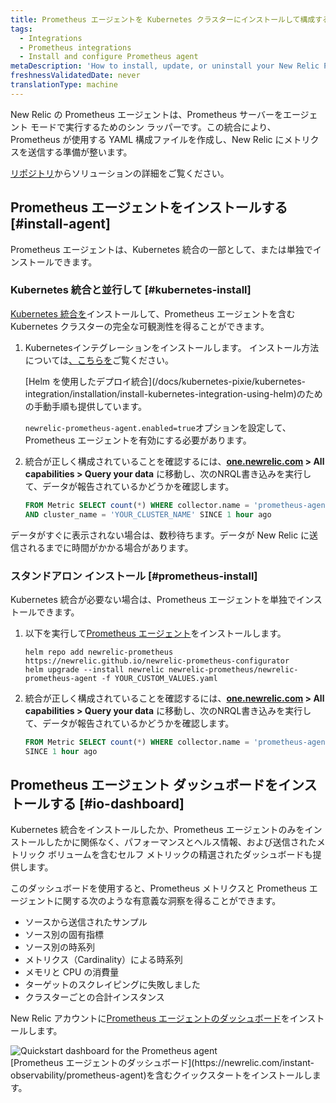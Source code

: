 ```yaml
---
title: Prometheus エージェントを Kubernetes クラスターにインストールして構成する
tags:
  - Integrations
  - Prometheus integrations
  - Install and configure Prometheus agent
metaDescription: 'How to install, update, or uninstall your New Relic Prometheus agent alongside the Kubernetes integration.'
freshnessValidatedDate: never
translationType: machine
---
```


New Relic の Prometheus エージェントは、Prometheus サーバーをエージェント モードで実行するためのシン ラッパーです。この統合により、Prometheus が使用する YAML 構成ファイルを作成し、New Relic にメトリクスを送信する準備が整います。

[リポジトリ](https://github.com/newrelic/newrelic-prometheus-configurator)からソリューションの詳細をご覧ください。

## Prometheus エージェントをインストールする [#install-agent]

Prometheus エージェントは、Kubernetes 統合の一部として、または単独でインストールできます。

### Kubernetes 統合と並行して [#kubernetes-install]

[Kubernetes 統合を](/docs/kubernetes-pixie/kubernetes-integration/get-started/introduction-kubernetes-integration)インストールして、Prometheus エージェントを含む Kubernetes クラスターの完全な可観測性を得ることができます。

1. Kubernetesインテグレーションをインストールします。 インストール方法については[、こちらを](/install/kubernetes)ご覧ください。

   <Callout variant="tip">
     [Helm を使用したデプロイ統合](/docs/kubernetes-pixie/kubernetes-integration/installation/install-kubernetes-integration-using-helm)のための手動手順も提供しています。

     `newrelic-prometheus-agent.enabled=true`オプションを設定して、Prometheus エージェントを有効にする必要があります。
   </Callout>

2. 統合が正しく構成されていることを確認するには、<DNT>**[one.newrelic.com](https://one.newrelic.com) &gt; All capabilities &gt; Query your data**</DNT> に移動し、次のNRQL書き込みを実行して、データが報告されているかどうかを確認します。

   ```sql
   FROM Metric SELECT count(*) WHERE collector.name = 'prometheus-agent' 
   AND cluster_name = 'YOUR_CLUSTER_NAME' SINCE 1 hour ago
   ```

<Callout variant="tip">
  データがすぐに表示されない場合は、数秒待ちます。データが New Relic に送信されるまでに時間がかかる場合があります。
</Callout>

### スタンドアロン インストール [#prometheus-install]

Kubernetes 統合が必要ない場合は、Prometheus エージェントを単独でインストールできます。

1. 以下を実行して[Prometheus エージェント](https://github.com/newrelic/newrelic-prometheus-configurator#readme)をインストールします。

   ```shell
   helm repo add newrelic-prometheus https://newrelic.github.io/newrelic-prometheus-configurator
   helm upgrade --install newrelic newrelic-prometheus/newrelic-prometheus-agent -f YOUR_CUSTOM_VALUES.yaml
   ```

2. 統合が正しく構成されていることを確認するには、<DNT>**[one.newrelic.com](https://one.newrelic.com) &gt; All capabilities &gt; Query your data**</DNT> に移動し、次のNRQL書き込みを実行して、データが報告されているかどうかを確認します。

   ```sql
   FROM Metric SELECT count(*) WHERE collector.name = 'prometheus-agent' 
   SINCE 1 hour ago
   ```

## Prometheus エージェント ダッシュボードをインストールする [#io-dashboard]

Kubernetes 統合をインストールしたか、Prometheus エージェントのみをインストールしたかに関係なく、パフォーマンスとヘルス情報、および送信されたメトリック ボリュームを含むセルフ メトリックの精選されたダッシュボードも提供します。

このダッシュボードを使用すると、Prometheus メトリクスと Prometheus エージェントに関する次のような有意義な洞察を得ることができます。

* ソースから送信されたサンプル
* ソース別の固有指標
* ソース別の時系列
* メトリクス（Cardinality）による時系列
* メモリと CPU の消費量
* ターゲットのスクレイピングに失敗しました
* クラスターごとの合計インスタンス

New Relic アカウントに[Prometheus エージェントのダッシュボード](https://newrelic.com/instant-observability/prometheus-agent)をインストールします。

<img title="Quickstart dashboard for the Prometheus agent" alt="Quickstart dashboard for the Prometheus agent" src="/images/infrastructure_screenshot-crop_prometheus-io-dashboard.webp" />

<figcaption>
  [Prometheus エージェントのダッシュボード](https://newrelic.com/instant-observability/prometheus-agent)を含むクイックスタートをインストールします。
</figcaption>